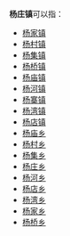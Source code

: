 '''杨庄镇'''可以指：
{{PRC admin/disambig|13/10/82/102/000|37/12/02/109/000|37/13/23/109/000|41/04/21/107/000}}
* [[杨家镇|杨家镇]]
* [[杨村镇|杨村镇]]
* [[杨集镇|杨集镇]]
* [[杨桥镇|杨桥镇]]
* [[杨庙镇|杨庙镇]]
* [[杨河镇|杨河镇]]
* [[杨寨镇|杨寨镇]]
* [[杨湾镇|杨湾镇]]
* [[杨店镇|杨店镇]]
* [[杨庙乡|杨庙乡]]
* [[杨村乡|杨村乡]]
* [[杨集乡|杨集乡]]
* [[杨庄乡|杨庄乡]]
* [[杨河乡|杨河乡]]
* [[杨店乡|杨店乡]]
* [[杨湾乡|杨湾乡]]
* [[杨家乡|杨家乡]]
* [[杨桥乡|杨桥乡]]
{{disambig|cat=三字中国镇名消歧义}}